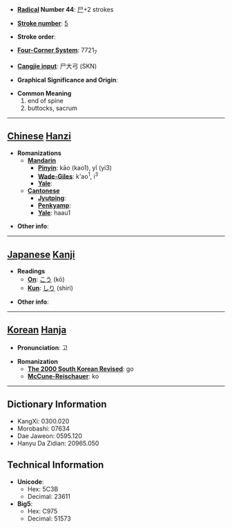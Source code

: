 * '''[[Wiktionary:Chinese radical index| Radical]] Number 44''': [[Wiktionary:Chinese radical index 尸|尸]]+2 strokes

* '''[[Wiktionary:Chinese total strokes index|Stroke number]]''': [[Wiktionary:Chinese total strokes index 5|5]]

* '''Stroke order''': 

* '''[[Wiktionary:Chinese four corner index|Four-Corner System]]''': 7721<sub>7</sub>

* '''[[Wiktionary:Chinese Cangjie index|Cangjie input]]''': 尸大弓 (SKN)

* '''Graphical Significance and Origin''': 

* '''Common Meaning'''
*#end of spine
*# buttocks, sacrum


----

== [[Chinese]] [[Hanzi]] ==

* '''Romanizations'''
** '''[[Mandarin]]'''
*** '''[[Pinyin]]''': kāo (kao1), yǐ (yi3)
*** '''[[Wade-Giles]]''': k'ao<sup>1</sup>, i<sup>3</sup>
*** '''[[Yale]]''': 
** '''[[Cantonese]]'''
*** '''[[Jyutping]]''':
*** '''[[Penkyamp]]''': 
*** '''[[Yale]]''': haau1

* '''Other info''': 

----

== [[Japanese]] [[Kanji]] ==

* '''Readings'''
** '''[[On]]''': [[こう]] (kō)
** '''[[Kun]]''': [[しり]] (shiri)

* '''Other info''':  

----

== [[Korean]] [[Hanja]] ==

* '''Pronunciation''': 고

* '''Romanization'''
** '''[[The 2000 South Korean Revised Romanization|The 2000 South Korean Revised]]''': go
** '''[[McCune-Reischauer]]''': ko

----

== Dictionary Information ==

* KangXi: 0300.020
* Morobashi: 07634
* Dae Jaweon: 0595.120
* Hanyu Da Zidian: 20965.050

== Technical Information ==

* '''Unicode''':
** Hex: 5C3B
** Decimal: 23611
* '''Big5''':
** Hex: C975
** Decimal: 51573